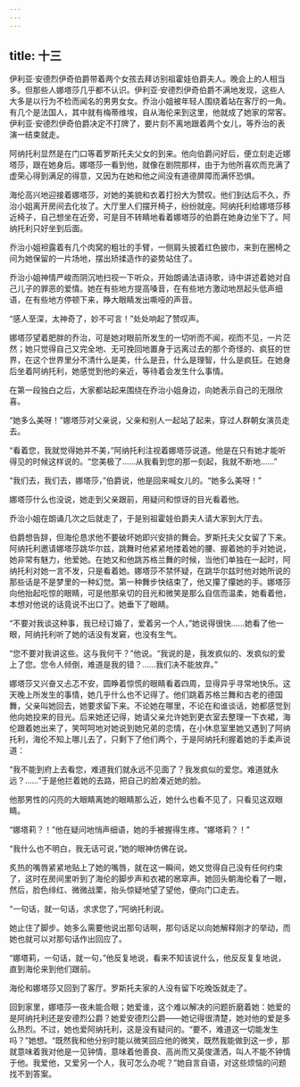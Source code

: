 ```yaml
---
---
---
```

title: 十三
---



伊利亚·安德烈伊奇伯爵带着两个女孩去拜访别祖霍娃伯爵夫人。晚会上的人相当多。但那些人娜塔莎几乎都不认识。伊利亚·安德烈伊奇伯爵不满地发现，这些人大多是以行为不检而闻名的男男女女。乔治小姐被年轻人围绕着站在客厅的一角。有几个是法国人，其中就有梅蒂维埃，自从海伦来到这里，他就成了她家的常客。伊利亚·安德烈伊奇伯爵决定不打牌了，要片刻不离地跟着两个女儿，等乔治的表演一结束就走。

阿纳托利显然是在门口等着罗斯托夫父女的到来。他向伯爵问好后，便立刻走近娜塔莎，跟在她身后。娜塔莎一看到他，就像在剧院那样，由于为他所喜欢而充满了虚荣心得到满足的得意，又因为在她和他之间没有道德屏障而满怀恐惧。

海伦高兴地迎接着娜塔莎，对她的美貌和衣着打扮大为赞叹。他们到达后不久，乔治小姐离开房间去化妆了。大厅里人们摆开椅子，纷纷就座。阿纳托利给娜塔莎移近椅子，自己想坐在近旁，可是目不转睛地看着娜塔莎的伯爵在她身边坐下了。阿纳托利只好坐到后面。

乔治小姐袒露着有几个肉窝的粗壮的手臂，一侧肩头披着红色披巾，来到在圈椅之间为她保留的一片场地，摆出矫揉造作的姿势站住了。

乔治小姐神情严峻而阴沉地扫视一下听众，开始朗诵法语诗歌，诗中讲述着她对自己儿子的罪恶的爱情。她在有些地方提高嗓音，在有些地方激动地昂起头低声细语，在有些地方停顿下来，睁大眼睛发出嘶哑的声音。

“感人至深，太神奇了，妙不可言！”处处响起了赞叹声。

娜塔莎望着肥胖的乔治，可是她对眼前所发生的一切听而不闻，视而不见，一片茫然；她只觉得自己又完全地、无可挽回地置身于远离过去的那个奇怪的、疯狂的世界，在这个世界里分不清什么是美，什么是丑，什么是理智，什么是疯狂。在她身后坐着阿纳托利，她感觉到他的亲近，等待着会发生什么事情。

在第一段独白之后，大家都站起来围绕在乔治小姐身边，向她表示自己的无限欣喜。

“她多么美呀！”娜塔莎对父亲说，父亲和别人一起站了起来，穿过人群朝女演员走去。

“看着您，我就觉得她并不美，”阿纳托利注视着娜塔莎说道。他是在只有她才能听得见的时候这样说的。“您美极了……从我看到您的那一刻起，我就不断地……”

“我们去，我们去，娜塔莎，”伯爵说，他是回来喊女儿的。“她多么美呀！”

娜塔莎什么也没说，她走到父亲跟前，用疑问和惊讶的目光看着他。

乔治小姐在朗诵几次之后就走了，于是别祖霍娃伯爵夫人请大家到大厅去。

伯爵想告辞，但海伦恳求他不要破坏她即兴安排的舞会。罗斯托夫父女留了下来。阿纳托利邀请娜塔莎跳华尔兹，跳舞时他紧紧地搂着她的腰、握着她的手对她说，她非常有魅力，他爱她。在她又和他跳苏格兰舞的时候，当他们单独在一起时，阿纳托利对她一言不发，只是看着她。娜塔莎不禁怀疑，在跳华尔兹时他对她所说的那些话是不是梦里的一种幻觉。第一种舞步快结束了，他又攥了攥她的手。娜塔莎向他抬起吃惊的眼睛，可是他那亲切的目光和微笑是那么自信而温柔，她看着他，本想对他说的话竟说不出口了。她垂下了眼睛。

“不要对我谈这种事，我已经订婚了，爱着另一个人，”她说得很快……她看了他一眼，阿纳托利听了她的话没有发窘，也没有生气。

“您不要对我讲这些。这与我何干？”他说。“我说的是，我发疯似的、发疯似的爱上了您。您令人倾倒，难道是我的错？……我们决不能放弃。”

娜塔莎又兴奋又忐忑不安，圆睁着惊慌的眼睛看着四周，显得异乎寻常地快乐。这天晚上所发生的事情，她几乎什么也不记得了。他们跳着苏格兰舞和古老的德国舞，父亲叫她回去，她要求留下来。不论她在哪里，不论在和谁谈话，她都感觉到他向她投来的目光。后来她还记得，她请父亲允许她到更衣室去整理一下衣裙，海伦跟着她出来了，笑呵呵地对她说到她兄弟的恋情，在小休息室里她又遇到了阿纳托利，海伦不知上哪儿去了，只剩下了他们两个，于是阿纳托利握着她的手柔声说道：

“我不能到府上去看您，难道我们就永远不见面了？我发疯似的爱您。难道就永远？……”于是他拦着她的去路，把自己的脸凑近她的脸。

他那男性的闪亮的大眼睛离她的眼睛那么近，她什么也看不见了，只看见这双眼睛。

“娜塔莉？！”他在疑问地悄声细语，她的手被握得生疼。“娜塔莉？！”

“我什么也不明白，我无话可说，”她的眼神仿佛在说。

炙热的嘴唇紧紧地贴上了她的嘴唇，就在这一瞬间，她又觉得自己没有任何约束了，这时在房间里听到了海伦的脚步声和衣裙的窸窣声。她回头朝海伦看了一眼，然后，脸色绯红、微微战栗，抬头惊疑地望了望他，便向门口走去。

“一句话，就一句话，求求您了，”阿纳托利说。

她止住了脚步。她多么需要他说出那句话啊，那句话足以向她解释刚才的举动，而她也就可以对那句话作出回应了。

“娜塔莉，一句话，就一句，”他反复地说，看来不知该说什么，他反反复复地说，直到海伦来到他们跟前。

海伦和娜塔莎又回到了客厅。罗斯托夫家的人没有留下吃晚饭就走了。

回到家里，娜塔莎一夜未能合眼；她爱谁，这个难以解决的问题折磨着她：她爱的是阿纳托利还是安德烈公爵？她爱安德烈公爵——她记得很清楚，她对他的爱是多么热烈。不过，她也爱阿纳托利，这是没有疑问的。“要不，难道这一切能发生吗？”她想。“既然我和他分别时能以微笑回应他的微笑，既然我能做到这一步，那就意味着我对他是一见钟情，意味着他善良、高尚而又英俊潇洒，叫人不能不钟情于他。我爱他，又爱另一个人，我可怎么办呢？”她自言自语，对这些烦恼的问题找不到答案。